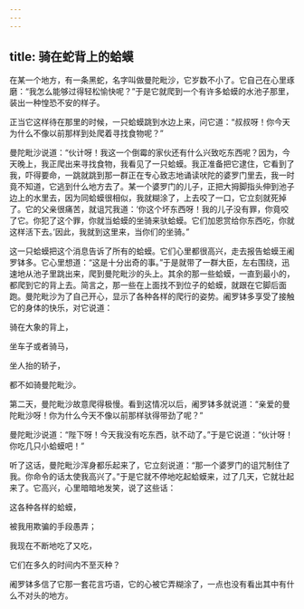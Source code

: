 ```yaml
---
---
---
```

title: 骑在蛇背上的蛤蟆
---




在某一个地方，有一条黑蛇，名字叫做曼陀毗沙，它岁数不小了。它自己在心里琢磨：“我怎么能够过得轻松愉快呢？”于是它就爬到一个有许多蛤蟆的水池子那里，装出一种惶恐不安的样子。

正当它这样待在那里的时候，一只蛤蟆跳到水边上来，问它道：“叔叔呀！你今天为什么不像以前那样到处爬着寻找食物呢？”

曼陀毗沙说道：“伙计呀！我这一个倒霉的家伙还有什么兴致吃东西呢？因为，今天晚上，我正爬出来寻找食物，我看见了一只蛤蟆。我正准备把它逮住，它看到了我，吓得要命，一跳就跳到那一群正在专心致志地诵读吠陀的婆罗门里去，我一时竟不知道，它逃到什么地方去了。某一个婆罗门的儿子，正把大拇脚指头伸到池子边上的水里去，因为同蛤蟆很相似，我就糊涂了，上去咬了一口，它立刻就死掉了。它的父亲很痛苦，就诅咒我道：‘你这个坏东西呀！我的儿子没有罪，你竟咬了它。你犯了这个罪，你就当蛤蟆的坐骑来驮蛤蟆。它们加恩赏给你东西吃，你就这样活下去。’因此，我就到这里来，当你们的坐骑。”

这一只蛤蟆把这个消息告诉了所有的蛤蟆。它们心里都很高兴，走去报告蛤蟆王阇罗钵多。它心里想道：“这是十分出奇的事。”于是就带了一群大臣，左右围绕，迅速地从池子里跳出来，爬到曼陀毗沙的头上。其余的那一些蛤蟆，一直到最小的，都爬到它的背上去。简言之，那一些在上面找不到位子的蛤蟆，就跟在它脚后面跑。曼陀毗沙为了自己开心，显示了各种各样的爬行的姿势。阇罗钵多享受了接触它的身体的快乐，对它说道：

骑在大象的背上，

坐车子或者骑马，

坐人抬的轿子，

都不如骑曼陀毗沙。

第二天，曼陀毗沙故意爬得极慢。看到这情况以后，阇罗钵多就说道：“亲爱的曼陀毗沙呀！你为什么今天不像以前那样驮得带劲了呢？”

曼陀毗沙说道：“陛下呀！今天我没有吃东西，驮不动了。”于是它说道：“伙计呀！你吃几只小蛤蟆吧！”

听了这话，曼陀毗沙浑身都乐起来了，它立刻说道：“那一个婆罗门的诅咒制住了我。你命令的话太使我高兴了。”于是它就不停地吃起蛤蟆来，过了几天，它就壮起来了。它高兴，心里暗暗地发笑，说了这些话：

这各种各样的蛤蟆，

被我用欺骗的手段愚弄；

我现在不断地吃了又吃，

它们在多久的时间内不至灭种？

阇罗钵多信了它那一套花言巧语，它的心被它弄糊涂了，一点也没有看出其中有什么不对头的地方。